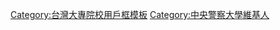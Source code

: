 {{Userbox
  |border-c = #6699ff
  |border-s = 1
  |id-c     = #FFFFFF
  |id-s     = 12
  |id-fc    = #000000
  |info-c   = #6699ff
  |info-s   = 10
  |info-fc  = #FFFFFF
  |id       = [[file:ROC Central Police University Emblem.svg|50px]]
  |info     = 這個用戶是'''[[中央警察大學]]'''的學生、校友或教職人員。
}}
<includeonly>[[Category:中央警察大學維基人|{{PAGENAME}}]]</includeonly>
<noinclude>
[[Category:台灣大專院校用戶框模板]]
[[Category:中央警察大學維基人]]
</noinclude>